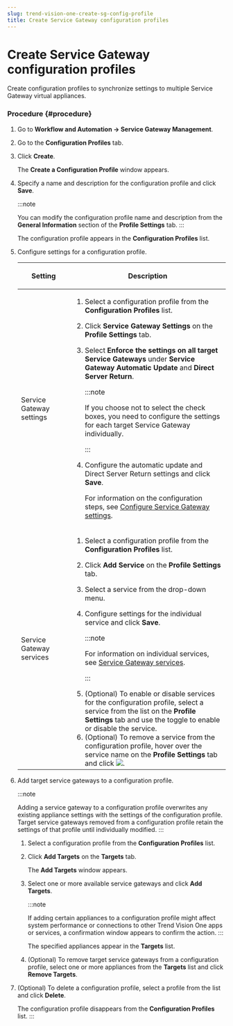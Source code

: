 ```yaml
---
slug: trend-vision-one-create-sg-config-profile
title: Create Service Gateway configuration profiles
---
```

# Create Service Gateway configuration profiles

Create configuration profiles to synchronize settings to multiple Service Gateway virtual appliances.

### Procedure {#procedure}

1.  Go to **Workflow and Automation → Service Gateway Management**.

2.  Go to the **Configuration Profiles** tab.

3.  Click **Create**.

    The **Create a Configuration Profile** window appears.

4.  Specify a name and description for the configuration profile and click **Save**.

    :::note

    You can modify the configuration profile name and description from the **General Information** section of the **Profile Settings** tab.
    :::

    The configuration profile appears in the **Configuration Profiles** list.

5.  Configure settings for a configuration profile.

    <table>
    <colgroup>
    <col style="width: 25%" />
    <col style="width: 75%" />
    </colgroup>
    <thead>
    <tr>
    <th><p>Setting</p></th>
    <th><p>Description</p></th>
    </tr>
    </thead>
    <tbody>
    <tr>
    <td><p>Service Gateway settings</p></td>
    <td><ol>
    <li><p>Select a configuration profile from the <strong>Configuration Profiles</strong> list.</p></li>
    <li><p>Click <strong>Service Gateway Settings</strong> on the <strong>Profile Settings</strong> tab.</p></li>
    <li><p>Select <strong>Enforce the settings on all target Service Gateways</strong> under <strong>Service Gateway Automatic Update</strong> and <strong>Direct Server Return</strong>.</p>


    :::note

    <p>If you choose not to select the check boxes, you need to configure the settings for each target Service Gateway individually.</p>


    :::

    </li>
    <li><p>Configure the automatic update and Direct Server Return settings and click <strong>Save</strong>.</p>
    <p>For information on the configuration steps, see <a href="trend-vision-one-config-service-gateway-settings">Configure Service Gateway settings</a>.</p></li>
    </ol></td>
    </tr>
    <tr>
    <td><p>Service Gateway services</p></td>
    <td><ol>
    <li><p>Select a configuration profile from the <strong>Configuration Profiles</strong> list.</p></li>
    <li><p>Click <strong>Add Service</strong> on the <strong>Profile Settings</strong> tab.</p></li>
    <li><p>Select a service from the drop-down menu.</p></li>
    <li><p>Configure settings for the individual service and click <strong>Save</strong>.</p>


    :::note

    <p>For information on individual services, see <a href="https://docs.trendmicro.com/en-us/documentation/article/trend-vision-one-service-gateway-services">Service Gateway services</a>.</p>


    :::

    </li>
    <li>(Optional) To enable or disable services for the configuration profile, select a service from the list on the <strong>Profile Settings</strong> tab and use the toggle to enable or disable the service.</li>
    <li>(Optional) To remove a service from the configuration profile, hover over the service name on the <strong>Profile Settings</strong> tab and click <img src="./images/trash_icon=GUID-47cf6867-6315-438e-8670-86ff36f22a28.webp" />.</li>
    </ol></td>
    </tr>
    </tbody>
    </table>

6.  Add target service gateways to a configuration profile.

    :::note

    Adding a service gateway to a configuration profile overwrites any existing appliance settings with the settings of the configuration profile. Target service gateways removed from a configuration profile retain the settings of that profile until individually modified.
    :::

    1.  Select a configuration profile from the **Configuration Profiles** list.

    2.  Click **Add Targets** on the **Targets** tab.

        The **Add Targets** window appears.

    3.  Select one or more available service gateways and click **Add Targets**.

        :::note

        If adding certain appliances to a configuration profile might affect system performance or connections to other Trend Vision One apps or services, a confirmation window appears to confirm the action.
        :::

        The specified appliances appear in the **Targets** list.

    4.  (Optional) To remove target service gateways from a configuration profile, select one or more appliances from the **Targets** list and click **Remove Targets**.

7.  (Optional) To delete a configuration profile, select a profile from the list and click **Delete**.

    The configuration profile disappears from the **Configuration Profiles** list.
:::
